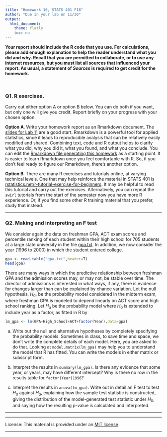 ```yaml
---
title: "Homework 10, STATS 401 F18"
author: "Due in your lab on 11/30"
output:
  html_document:
    theme: flatly
    toc: no
---
```


**Your report should include the R code that you use. For calculations, please add enough explanation to help the reader understand what you did and why. Recall that you are permitted to collaborate, or to use any internet resources, but you must list all sources that influenced your report. As usual, a statement of _Sources_ is required to get credit for the homework.**

<br>

### Q1. R exercises.

Carry out either option A or option B below. You can do both if you want, but only one will give you credit. Report briefly on your progress with your chosen option.

**Option A**. Write your homework report as an Rmarkdown document. The [slides for Lab 11](https://ionides.github.io/401f18/Lab/Lab11/R_markdown_Introduction.html) are a good start. Rmarkdown is a powerful tool for applied statistics, since it leads to reproducible analysis that can be relatively easily modified and shared. Combining text, code and R output helps to clarify what you did, why you did it, what you found, and what you conclude. 
You can edit the [Rmarkdown file generating this homework](https://ionides.github.io/401f18/hw/hw10/hw10.Rmd) as a starting point.
It is easier to learn Rmarkdown once you feel comfortable with R. So, if you don't feel ready to figure our Rmarkdown, there's another option.

**Option B**. There are many R exercises and tutorials online, at varying technical levels. One that may help reinforce the material in STATS 401 is 
[rstatistics.net/r-tutorial-exercise-for-beginners](http://rstatistics.net/r-tutorial-exercise-for-beginners/).
It may be helpful to read this tutorial and carry out the exercises. Alternatively, you can repeat the `swirl` tutorials from the start of the semester now you have more R experience. Or, if you find some other R training material that you prefer, study that instead.


--------------

### Q2. Making and interpreting an F test

We consider again the data on freshman GPA, ACT exam scores and percentile ranking of each student within their high school for 705 students at a large state university in the file [gpa.txt](gpa.txt).
In addition, we now consider the year (1996 to 2000) in which the student entered college.
```r
gpa <- read.table("gpa.txt",header=T)
head(gpa)
```
There are many ways in which the predictive relationship between freshman GPA and the admission scores may, or may not, be stable over time.
The director of admissions is interested in what ways, if any, there is evidence for changes larger than can be explained by chance variation. 
Let the null hypothesis, $H_0$, be the probability model considered in the midterm exam, where freshman GPA is modeled to depend linearly on ACT score and high school ranking.
Let $H_a$ be the probability model where $H_0$ is extended to include year as a factor, as fitted in R by
```r
lm_gpa <- lm(GPA~High_School+ACT+factor(Year),data=gpa)
```

(a) Write out the null and alternative hypotheses by completely specifying the probability models. Sometimes in class, to save time and space, we don't write the complete details of each model. Here, you are asked to do that. Looking at `model.matrix(lm_gpa)` may help you to understand the model that R has fitted. You can write the models in either matrix or subscript form.

(b) Interpret the results in `summary(lm_gpa)`. Is there any evidence that some year, or years, may have different intercept? Why is there no row in the results table for `factor(Year)1996`?

(c) Interpret the results in `anova(lm_gpa)`. Write out in detail an F test to test $H_0$ against $H_a$, explaining how the sample test statistic is constructed, giving the distribution of the model-generated test statistic under $H_0$, and saying how the resulting p-value is calculated and interpreted.


--------------

-------------

License: This material is provided under an [MIT license](https://ionides.github.io/401w18/LICENSE)<br>


------
